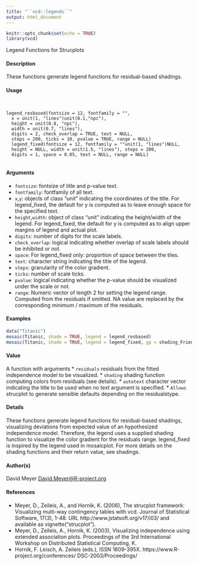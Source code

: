 ---
title: "``vcd::legends``"
output: html_document
---
  
```{r setup, include=FALSE}
knitr::opts_chunk$set(echo = TRUE)
library(vcd)
```

Legend Functions for Strucplots

#### Description

These functions generate legend functions for residual-based shadings.

#### Usage
<pre><code>

legend_resbased(fontsize = 12, fontfamily = "",
  x = unit(1, "lines")unit(0.1,"npc"),
  height = unit(0.8, "npc"),
  width = unit(0.7, "lines"),
  digits = 2, check_overlap = TRUE, text = NULL,
  steps = 200, ticks = 10, pvalue = TRUE, range = NULL)
  legend_fixed(fontsize = 12, fontfamily = ""unit(1, "lines")NULL,
  height = NULL, width = unit(1.5, "lines"), steps = 200,
  digits = 1, space = 0.05, text = NULL, range = NULL)

</code></pre>
#### Arguments

* ``fontsize``: fontsize of title and p-value text.
* ``fontfamily``: fontfamily of all text.
* ``x``,``y``: objects of class "unit" indicating the coordinates of the title. For legend_fixed, the default for y is computed as to leave enough space for the specified text.
* ``height``,``width``: object of class "unit" indicating the height/width of the legend. For legend_fixed, the default for y is computed as to align upper margins of legend and actual plot.
* ``digits``: number of digits for the scale labels.
* ``check_overlap``: logical indicating whether overlap of scale labels should be inhibited or not.
* ``space``: For legend_fixed only: proportion of space between the tiles.
* ``text``: character string indicating the title of the legend.
* ``steps``: granularity of the color gradient.
* ``ticks``: number of scale ticks.
* ``pvalue``: logical indicating whether the p-value should be visualized under the scale or not.
* ``range``: Numeric vector of length 2 for setting the legend range. Computed from the residuals if omitted. NA value are replaced by the corresponding minimum / maximum of the residuals.



#### Examples
```{r}

data("Titanic")
mosaic(Titanic, shade = TRUE, legend = legend_resbased)
mosaic(Titanic, shade = TRUE, legend = legend_fixed, gp = shading_Friendly)
```
#### Value

A function with arguments
* ``residuals`` residuals from the fitted independence model to be visualized.
* ``shading`` shading function computing colors from residuals (see details).
* ``autotext`` character vector indicating the title to be used when no text argument is specified.
* ``Allows`` strucplot to generate sensible defaults depending on the residualstype.


#### Details
These functions generate legend functions for residual-based shadings, visualizing deviations from expected value of an hypothesized independence model. Therefore, the legend uses a supplied
shading function to visualize the color gradient for the residuals range. legend_fixed is inspired by the legend used in mosaicplot. For more details on the shading functions and their return value, see shadings.

#### Author(s)
David Meyer <David.Meyer@R-project.org>

#### References
* Meyer, D., Zeileis, A., and Hornik, K. (2006), The strucplot framework: Visualizing multi-way contingency tables with vcd. Journal of Statistical Software, 17(3), 1-48. URL http://www.jstatsoft.org/v17/i03/ and available as vignette("strucplot").
* Meyer, D., Zeileis, A., Hornik, K. (2003), Visualizing independence using extended association plots. Proceedings of the 3rd International Workshop on Distributed Statistical Computing, K.
* Hornik, F. Leisch, A. Zeileis (eds.), ISSN 1609-395X. https://www.R-project.org/conferences/
DSC-2003/Proceedings/


